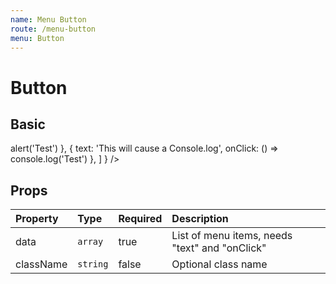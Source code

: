 ```yaml
---
name: Menu Button
route: /menu-button
menu: Button
---
```


# Button


## Basic

<Playground>
  <FlexAlign style={{ justifyContent: 'flex-end' }}>
    <MenuButtons
      data={
        [
          { text: 'This will cause an Alert', onClick: () => alert('Test') },
          { text: 'This will cause a Console.log', onClick: () => console.log('Test') },
        ]
      }
    />
    
  </FlexAlign>
</Playground>

## Props


| Property | Type | Required | Description |
| :------- | :--- | :------- | :---------- |
| data    | `array` | true   | List of menu items, needs "text" and "onClick" |
| className    | `string` | false   | Optional class name |

